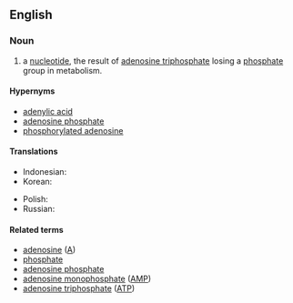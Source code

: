 ==English==
{{wikipedia}}

===Noun===
{{en-noun|-}}

# {{lb|en|biochemistry}} a [[nucleotide]], the result of [[adenosine triphosphate]] losing a [[phosphate]] group in metabolism.
#: {{syn|en|q1=abbreviation|ADP}}

====Hypernyms====
* [[adenylic acid]]
* [[adenosine phosphate]]
* [[phosphorylated adenosine]]

====Translations====
{{trans-top}}
* Indonesian: {{t|id|adenosina difosfat}}
* Korean: {{t|ko|아데노신 이인산}}
{{trans-mid}}
* Polish: {{t|pl|adenozynodifosforan}}
* Russian: {{t+|ru|аденозиндифосфат}}
{{trans-bottom}}

====Related terms====
* [[adenosine]] ([[A]])
* [[phosphate]]
* [[adenosine phosphate]]
* [[adenosine monophosphate]] ([[AMP]])
* [[adenosine triphosphate]] ([[ATP]])
